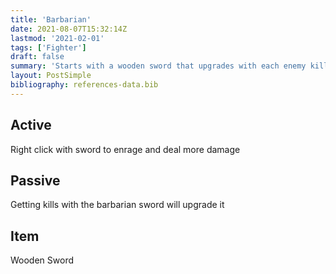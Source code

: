 ```yaml
---
title: 'Barbarian'
date: 2021-08-07T15:32:14Z
lastmod: '2021-02-01'
tags: ['Fighter']
draft: false
summary: 'Starts with a wooden sword that upgrades with each enemy killed, and grants a temporary strength bonus when right-clicked.'
layout: PostSimple
bibliography: references-data.bib
---
```


## Active

Right click with sword to enrage and deal more damage

## Passive

Getting kills with the barbarian sword will upgrade it

## Item

Wooden Sword
